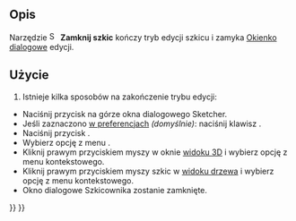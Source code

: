 <languages/>

{{Docnav/pl
|[[Sketcher_MirrorSketch/pl|Odbicie lustrzane]]
|[[Sketcher_ViewSketch/pl|Widok szkicu]]
|[[Sketcher_Workbench/pl|środowisko pracy Szkicownik]]
|IconL=Sketcher_MirrorSketch.svg
|IconR=Sketcher_ViewSketch.svg
|IconC=Workbench_Sketcher.svg
}}

{{GuiCommand/pl
|Name=Sketcher LeaveSketch
|Name/pl=Szkicownik: Zamknij szkic
|MenuLocation=Szkic / Projekt części → Opuść szkic
|Workbenches=[[Sketcher_Workbench/pl|Szkicownik]]
|SeeAlso=[[Sketcher_EditSketch/pl|Edytuj szkic]]
}}

<span id="Description"></span>
==Opis==

<div class="mw-translate-fuzzy">
Narzędzie [[Image:Sketcher_LeaveSketch.svg|16px]] '''Zamknij szkic''' kończy tryb edycji szkicu i zamyka [[Sketcher_Dialog/pl|Okienko dialogowe]] edycji.
</div>

<span id="Usage"></span>
==Użycie==

# Istnieje kilka sposobów na zakończenie trybu edycji:
* Naciśnij przycisk {{Button|Zamknij}} na górze okna dialogowego Sketcher.
* Jeśli zaznaczono {{MenuCommand|Klawisz Esc umożliwia wyjście z trybu edycji szkicu}} [[Sketcher_Preferences#Ogólne|w preferencjach]] ''(domyślnie)'': naciśnij klawisz {{KEY|Esc}}.
* Naciśnij przycisk {{Button|[[Image:Sketcher_LeaveSketch.svg|16px]] [[Sketcher_LeaveSketch/pl|Opuść szkic]]}}.
* Wybierz opcję z menu {{MenuCommand|Szkic → [[Image:Sketcher_LeaveSketch.svg|16px]] Opuść szkic}}.
* Kliknij prawym przyciskiem myszy w oknie [[3D_view/pl|widoku 3D]] i wybierz opcję {{MenuCommand|[[Image:Sketcher_LeaveSketch.svg|16px]] Opuść szkic}} z menu kontekstowego.
* Kliknij prawym przyciskiem myszy szkic w [[Tree_view/pl|widoku drzewa]] i wybierz opcję {{MenuCommand|Zakończ edycję}} z menu kontekstowego.
* Okno dialogowe Szkicownika zostanie zamknięte.


{{Docnav/pl
|[[Sketcher_MirrorSketch/pl|Odbicie lustrzane]]
|[[Sketcher_ViewSketch/pl|Widok szkicu]]
|[[Sketcher_Workbench/pl|środowisko pracy Szkicownik]]
|IconL=Sketcher_MirrorSketch.svg
|IconR=Sketcher_ViewSketch.svg
|IconC=Workbench_Sketcher.svg
}}

{{Sketcher_Tools_navi{{#translation:}}}}
{{Userdocnavi{{#translation:}}}}